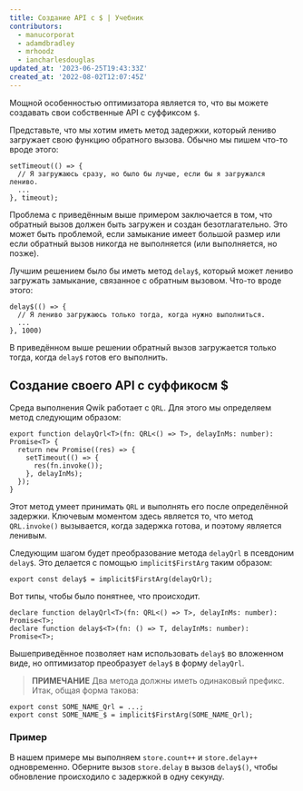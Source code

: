 ```yaml
---
title: Создание API с $ | Учебник
contributors:
  - manucorporat
  - adamdbradley
  - mrhoodz
  - iancharlesdouglas
updated_at: '2023-06-25T19:43:33Z'
created_at: '2022-08-02T12:07:45Z'
---
```


Мощной особенностью оптимизатора является то, что вы можете создавать свои собственные API с суффиксом `$`.

Представьте, что мы хотим иметь метод задержки, который лениво загружает свою функцию обратного вызова. Обычно мы пишем что-то вроде этого:

```tsx
setTimeout(() => {
  // Я загружаюсь сразу, но было бы лучше, если бы я загружался лениво.
  ...
}, timeout);
```

Проблема с приведённым выше примером заключается в том, что обратный вызов должен быть загружен и создан безотлагательно. Это может быть проблемой, если замыкание имеет большой размер или если обратный вызов никогда не выполняется (или выполняется, но позже).

Лучшим решением было бы иметь метод `delay$`, который может лениво загружать замыкание, связанное с обратным вызовом. Что-то вроде этого:

```tsx
delay$(() => {
  // Я лениво загружаюсь только тогда, когда нужно выполниться.
  ...
}, 1000)
```

В приведённом выше решении обратный вызов загружается только тогда, когда `delay$` готов его выполнить.

## Создание своего API с суффикосм $

Среда выполнения Qwik работает с `QRL`. Для этого мы определяем метод следующим образом:

```tsx
export function delayQrl<T>(fn: QRL<() => T>, delayInMs: number): Promise<T> {
  return new Promise((res) => {
    setTimeout(() => {
      res(fn.invoke());
    }, delayInMs);
  });
}
```

Этот метод умеет принимать `QRL` и выполнять его после определённой задержки. Ключевым моментом здесь является то, что метод `QRL.invoke()` вызывается, когда задержка готова, и поэтому является ленивым.

Следующим шагом будет преобразование метода `delayQrl` в псевдоним `delay$`. Это делается с помощью `implicit$FirstArg` таким образом:

```tsx
export const delay$ = implicit$FirstArg(delayQrl);
```

Вот типы, чтобы было понятнее, что происходит.

```tsx
declare function delayQrl<T>(fn: QRL<() => T>, delayInMs: number): Promise<T>;
declare function delay$<T>(fn: () => T, delayInMs: number): Promise<T>;
```

Вышеприведённое позволяет нам использовать `delay$` во вложенном виде, но оптимизатор преобразует `delay$` в форму `delayQrl`.

> **ПРИМЕЧАНИЕ** Два метода должны иметь одинаковый префикс. Итак, общая форма такова:

```tsx
export const SOME_NAME_Qrl = ...;
export const SOME_NAME_$ = implicit$FirstArg(SOME_NAME_Qrl);
```

### Пример

В нашем примере мы выполняем `store.count++` и `store.delay++` одновременно. Оберните вызов `store.delay` в вызов `delay$()`, чтобы обновление происходило с задержкой в одну секунду.
